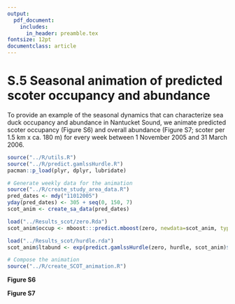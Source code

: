 ```yaml
---
output: 
  pdf_document:
    includes:
      in_header: preamble.tex
fontsize: 12pt
documentclass: article
---
```


# S.5 Seasonal animation of predicted scoter occupancy and abundance

To provide an example of the seasonal dynamics that can characterize sea duck occupancy and abundance in Nantucket Sound, we animate predicted scoter occupancy (Figure S6) and overall abundance (Figure S7; scoter per 1.5 km x ca. 180 m) for every week between 1 November 2005 and 31 March 2006.

```r
source("../R/utils.R")
source("../R/predict.gamlssHurdle.R")
pacman::p_load(plyr, dplyr, lubridate)

# Generate weekly data for the animation
source("../R/create_study_area_data.R")
pred_dates <- mdy("11012005") 
yday(pred_dates) <- 305 + seq(0, 150, 7)
scot_anim <- create_sa_data(pred_dates)

load("../Results_scot/zero.Rda")
scot_anim$occup <- mboost:::predict.mboost(zero, newdata=scot_anim, type = "response")

load("../Results_scot/hurdle.rda")
scot_anim$ltabund <- exp(predict.gamlssHurdle(zero, hurdle, scot_anim)$add_pred)

# Compose the animation
source("../R/create_SCOT_animation.R")
```

\begin{figure}[H]
\begin{center}
\animategraphics[controls, width=1\linewidth]{2}{occup_anim}{}{}
\end{center}
\end{figure}
**Figure S6**

\newpage

\begin{figure}
\begin{center}
\animategraphics[controls, width=1\linewidth]{2}{abund_anim}{}{}
\end{center}
\end{figure}
**Figure S7**